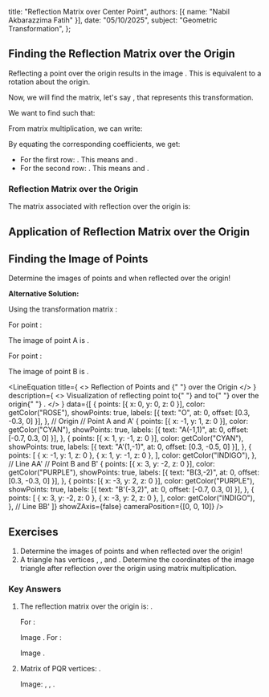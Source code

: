 
  title: "Reflection Matrix over Center Point",
  authors: [{ name: "Nabil Akbarazzima Fatih" }],
  date: "05/10/2025",
  subject: "Geometric Transformation",
};

## Finding the Reflection Matrix over the Origin

Reflecting a point <InlineMath math="(x,y)" /> over the origin <InlineMath math="O(0,0)" /> results in the image <InlineMath math="(-x,-y)" />. This is equivalent to a <InlineMath math="180^\circ" /> rotation about the origin.

Now, we will find the <InlineMath math="2 \times 2" /> matrix, let's say <InlineMath math="\begin{pmatrix} r & s \\ t & u \end{pmatrix}" />, that represents this transformation.

We want to find <InlineMath math="r, s, t, u" /> such that:

<BlockMath math="\begin{pmatrix} r & s \\ t & u \end{pmatrix} \begin{pmatrix} x \\ y \end{pmatrix} = \begin{pmatrix} -x \\ -y \end{pmatrix}" />

From matrix multiplication, we can write:

<BlockMath math="\begin{pmatrix} rx + sy \\ tx + uy \end{pmatrix} = \begin{pmatrix} -1x + 0y \\ 0x - 1y \end{pmatrix}" />

By equating the corresponding coefficients, we get:

- For the first row: <InlineMath math="rx + sy = -1x + 0y" />. This means <InlineMath math="r = -1" /> and <InlineMath math="s = 0" />.
- For the second row: <InlineMath math="tx + uy = 0x - 1y" />. This means <InlineMath math="t = 0" /> and <InlineMath math="u = -1" />.

### Reflection Matrix over the Origin

The matrix associated with reflection over the origin <InlineMath math="O(0,0)" /> is:

<BlockMath math="\begin{pmatrix} -1 & 0 \\ 0 & -1 \end{pmatrix}" />

## Application of Reflection Matrix over the Origin

## Finding the Image of Points

Determine the images of points <InlineMath math="A(-1,1)" /> and <InlineMath math="B(3,-2)" /> when reflected over the origin!

**Alternative Solution:**

Using the transformation matrix <InlineMath math="\begin{pmatrix} -1 & 0 \\ 0 & -1 \end{pmatrix}" />:

For point <InlineMath math="A(-1,1)" />:

<BlockMath math="\begin{pmatrix} x'_A \\ y'_A \end{pmatrix} = \begin{pmatrix} -1 & 0 \\ 0 & -1 \end{pmatrix} \begin{pmatrix} -1 \\ 1 \end{pmatrix} = \begin{pmatrix} (-1)(-1) + (0)(1) \\ (0)(-1) + (-1)(1) \end{pmatrix} = \begin{pmatrix} 1 \\ -1 \end{pmatrix}" />

The image of point A is <InlineMath math="A'(1,-1)" />.

For point <InlineMath math="B(3,-2)" />:

<BlockMath math="\begin{pmatrix} x'_B \\ y'_B \end{pmatrix} = \begin{pmatrix} -1 & 0 \\ 0 & -1 \end{pmatrix} \begin{pmatrix} 3 \\ -2 \end{pmatrix} = \begin{pmatrix} (-1)(3) + (0)(-2) \\ (0)(3) + (-1)(-2) \end{pmatrix} = \begin{pmatrix} -3 \\ 2 \end{pmatrix}" />

The image of point B is <InlineMath math="B'(-3,2)" />.

<LineEquation
  title={
    <>
      Reflection of Points <InlineMath math="A" /> and <InlineMath math="B" />{" "}
      over the Origin
    </>
  }
  description={
    <>
      Visualization of reflecting point <InlineMath math="A(-1,1)" /> to{" "}
      <InlineMath math="A'(1,-1)" /> and <InlineMath math="B(3,-2)" /> to{" "}
      <InlineMath math="B'(-3,2)" /> over the origin{" "}
      <InlineMath math="O(0,0)" />.
    </>
  }
  data={[
    {
      points: [{ x: 0, y: 0, z: 0 }],
      color: getColor("ROSE"),
      showPoints: true,
      labels: [{ text: "O", at: 0, offset: [0.3, -0.3, 0] }],
    }, // Origin
    // Point A and A'
    {
      points: [{ x: -1, y: 1, z: 0 }],
      color: getColor("CYAN"),
      showPoints: true,
      labels: [{ text: "A(-1,1)", at: 0, offset: [-0.7, 0.3, 0] }],
    },
    {
      points: [{ x: 1, y: -1, z: 0 }],
      color: getColor("CYAN"),
      showPoints: true,
      labels: [{ text: "A'(1,-1)", at: 0, offset: [0.3, -0.5, 0] }],
    },
    {
      points: [
        { x: -1, y: 1, z: 0 },
        { x: 1, y: -1, z: 0 },
      ],
      color: getColor("INDIGO"),
    }, // Line AA'
    // Point B and B'
    {
      points: [{ x: 3, y: -2, z: 0 }],
      color: getColor("PURPLE"),
      showPoints: true,
      labels: [{ text: "B(3,-2)", at: 0, offset: [0.3, -0.3, 0] }],
    },
    {
      points: [{ x: -3, y: 2, z: 0 }],
      color: getColor("PURPLE"),
      showPoints: true,
      labels: [{ text: "B'(-3,2)", at: 0, offset: [-0.7, 0.3, 0] }],
    },
    {
      points: [
        { x: 3, y: -2, z: 0 },
        { x: -3, y: 2, z: 0 },
      ],
      color: getColor("INDIGO"),
    }, // Line BB'
  ]}
  showZAxis={false}
  cameraPosition={[0, 0, 10]}
/>

## Exercises

1.  Determine the images of points <InlineMath math="A(1,-7)" /> and <InlineMath math="B(-7,-2)" /> when reflected over the origin!
2.  A triangle <InlineMath math="PQR" /> has vertices <InlineMath math="P(2,2)" />, <InlineMath math="Q(5,2)" />, and <InlineMath math="R(3,5)" />. Determine the coordinates of the image triangle <InlineMath math="P'Q'R'" /> after reflection over the origin using matrix multiplication.

### Key Answers

1.  The reflection matrix over the origin is: <InlineMath math="\begin{pmatrix} -1 & 0 \\ 0 & -1 \end{pmatrix}" />.

    For <InlineMath math="A(1,-7)" />:

    <BlockMath math="\begin{pmatrix} -1 & 0 \\ 0 & -1 \end{pmatrix} \begin{pmatrix} 1 \\ -7 \end{pmatrix} = \begin{pmatrix} -1 \\ 7 \end{pmatrix}" />

    Image <InlineMath math="A'(-1,7)" />. For <InlineMath math="B(-7,-2)" />:

    <BlockMath math="\begin{pmatrix} -1 & 0 \\ 0 & -1 \end{pmatrix} \begin{pmatrix} -7 \\ -2 \end{pmatrix} = \begin{pmatrix} 7 \\ 2 \end{pmatrix}" />

    Image <InlineMath math="B'(7,2)" />.

2.  Matrix of PQR vertices: <InlineMath math="\begin{pmatrix} 2 & 5 & 3 \\ 2 & 2 & 5 \end{pmatrix}" />.

    <BlockMath math="\begin{pmatrix} -1 & 0 \\ 0 & -1 \end{pmatrix} \begin{pmatrix} 2 & 5 & 3 \\ 2 & 2 & 5 \end{pmatrix} = \begin{pmatrix} -2 & -5 & -3 \\ -2 & -2 & -5 \end{pmatrix}" />

    Image: <InlineMath math="P'(-2,-2)" />, <InlineMath math="Q'(-5,-2)" />, <InlineMath math="R'(-3,-5)" />.
